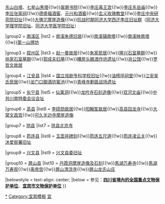 {{Navbox
|name = 宜宾市境内的四川省文物保护单位
|title = [[四川省文物保护单位|宜宾市境内的四川省文物保护单位]]
|style = text-align: left;
|state = {{{state<includeonly>|collapsed</includeonly>}}}

|group1 = [[翠屏区]]
|list1 = [[宜宾流杯池及石刻题记]]{{!w}}[[东山白塔]]、[[七星山黑塔]]{{!w}}[[翠屏书院]]{{!w}}[[李庄禹王宫]]{{!w}}[[李庄东岳庙]]{{!w}}[[李庄张家祠]]{{!w}}[[德盛福酒窖]]、[[元兴和酒窖]]{{!w}}[[玄义玫瑰教堂]]{{!w}}[[李庄中央研究院旧址]]{{!w}}[[大佛沱摩崖造像]]{{!w}}[[抗战时期同济大学西迁李庄旧址群]]（[[同济大学理学院旧址]]、[[同济大学医学院旧址]]）

|group2 = [[南溪区]]
|list2 = [[南溪朱德旧居]]{{!w}}[[南溪镇南塔]]{{!w}}[[南溪映南塔]]{{!w}}[[第一山牌坊]]

|group3 = [[叙州区]]
|list3 =  [[赵一曼故居]]{{!w}}[[朱家民居]]{{!w}}[[隆兴石室墓群]]{{!w}}[[徐家石室墓群]]{{!w}}[[郭成夫妇墓]]{{!w}}[[糟房头酿酒作坊遗址]]{{!w}}[[肖公馆]]{{!w}}[[罗哲文故居]]

|group4 = [[江安县]]
|list4 = [[国立戏剧专科学校旧址]]{{!w}}[[油榨坪祠堂]]{{!w}}[[江安吴氏民居]]{{!w}}[[龙门口御酒坊窖池]]{{!w}}[[青峰寺剿匪战场遗址]]

|group5 = [[长宁县]]
|list5 = [[仙寓洞]]{{!w}}[[龙吟寺石刻造像]]{{!w}}[[双河文庙]]{{!w}}[[中共川南特委会议会址]]

|group6 = [[高县]]
|list6 = [[李硕勋故居]]{{!w}}[[阳翰笙故居]]{{!w}}[[高县回龙寺]]{{!w}}[[大窝文昌宫]]{{!w}}[[可久半边寺摩崖造像]]

|group7 = [[珙县]]
|list7 = [[珙县北京寺]]

|group8 = [[筠连县]]
|list8 = [[玉壶井碑刻]]{{!w}}[[筠连五尺道]]{{!w}}[[筠连凌云关]]{{!w}}[[沐爱衙署旧址]]

|group9 = [[兴文县]]
|list9 = [[兴文县委旧址]]

|group10 = [[屏山县]]
|list10 = [[丹霞洞摩崖造像及石刻]]{{!w}}[[馬湖万寿寺]]{{!w}}[[馬湖万寿观]]{{!w}}[[禹帝宫]]{{!w}}[[屏山清涼寺]]{{!w}}[[屏山龙氏山庄]]

|belowstyle = text-align: center;
|below = 参见：'''[[四川全国重点文物保护单位列表|四川省境內的全国重点文物保护单位]]'''、'''[[宜宾市文物保护单位]]'''
}}<noinclude>
[[Category:宜宾文物保护单位|*]]
[[Category:宜宾模板]]
[[Category:四川省文物保护单位模板|宜]]
</noinclude>